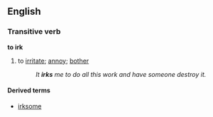 ==English==
===Transitive verb===
'''to irk'''

# to [[irritate]]; [[annoy]]; [[bother]]
#:''It '''irks''' me to do all this work and have someone destroy it.''

====Derived terms====
*[[irksome]]